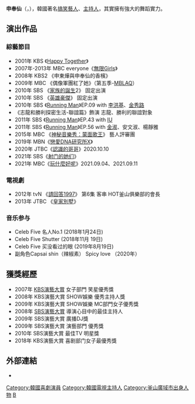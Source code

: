 {{blpunsourced|time=2016-10-09T21:11:33+00:00}}
{{藝人
|姓名 = 申奉仙
|類型 = 藝人
|圖片 = 190822 신봉선 02.png
|圖片尺寸 =
|圖片簡介 =
|本名 = 
|外文名 = 신봉선
|外文 = 
|羅馬拼音 = 
|英文名 =
|暱稱 = 
|其他藝名 =
|國籍 = {{KOR}}
|民族 =
|籍貫 =
|出生日期 = {{Birth date and age|1980|10|6}}
|出生地點 = {{KOR}}[[釜山廣域市|釜山廣域市]][[西區_(釜山)|西區]]{{link-ko|峨嵋洞|아미동}}
|逝世日期 =
|逝世地點 =
|職業 = [[搞笑藝人|搞笑藝人]]
|語言 = [[韓語|韓語]]
|教育程度 = 釜山慶尚大學 放送演藝科
|宗教信仰 =
|配偶 = 
|兒女 =
|音樂類型 =
|演奏樂器 =
|出道地點 =
|出道日期 = 2005年
|出道作品 = 
|代表作 =
|活躍年代 = 
|唱片公司 =
|經紀公司 = Media Lab SISO
|網站 =
|相關團體 =[[Celeb_Five|Celeb Five]]
|獎項 =
|IMDb =
}}

'''申奉仙'''（{{lang-ko|'''신봉선'''}}，{{bd|1980年|10月6日}}），韓國著名[[搞笑藝人|搞笑藝人]]、[[主持人|主持人]]，其實擁有強大的舞蹈實力。

== 演出作品 ==
=== 綜藝節目 ===
*2001年 KBS 《[[歡樂在一起|Happy Together]]》
*2007年-2013年 MBC everyone《[[無限Girls|無限Girls]]》
*2008年 KBS2 《申東燁與申奉仙的香檳》
*2009年 MBC 《偶像軍團紅了她》（第五季-[[MBLAQ|MBLAQ]]）
*2010年 SBS 《[[家族的誕生|家族的誕生]]2》 固定出演
*2010年 SBS 《[[英雄豪傑|英雄豪傑]]》 固定出演
*2010年 SBS 《[[Running_Man|Running Man]]》EP.09 with [[李洪基|李洪基]]、[[金秀路|金秀路]]
*《志龍和勝利探密生活-聯誼篇》飾演 志龍、勝利的聯誼對象
*2011年 SBS 《[[Running_Man|Running Man]]》EP.43 with [[IU_(歌手)|IU]]
*2011年 SBS 《[[Running_Man|Running Man]]》EP.56 with [[金淑|金淑]]、安文淑、楊靜雅
*2015年 MBC 《[[神秘音樂秀：蒙面歌王|神秘音樂秀：蒙面歌王]]》 藝人評審團
*2019年 MBN《[[戀愛DNA研究所X|戀愛DNA研究所X]]》
*2020年 JTBC《[[認識的哥哥|認識的哥哥]]》2020.10.10
*2021年 SBS《[[射门的她们|射门的她们]]》
*2021年 MBC《[[玩什麼好呢|玩什麼好呢]]》2021.09.04、2021.09.11

=== 電視劇 ===
*2012年 tvN 《[[請回答1997|請回答1997]]》 第6集 客串 HOT釜山俱樂部的會長
*2013年 JTBC 《[[皇家別墅|皇家別墅]]》

=== 音乐参与 ===
*Celeb Five 名人No.1 (2018年1月24日)
*Celeb Five Shutter (2018年11月 19日)
*Celeb Five 买没看过的眼 (2019年8月19日)
*副角色Capsai shin（辣椒素） Spicy love （2020年）

== 獲獎經歷 ==
*2007年 [[KBS演藝大賞|KBS演藝大賞]] 女子部門 笑星優秀獎　
*2008年 KBS演藝大賞 SHOW娛樂 優秀主持人獎
*2009年 KBS演藝大賞 SHOW娛樂 MC部門女子優秀獎
*2008年 [[SBS演藝大賞|SBS演藝大賞]] 導演心目中的最佳主持人
*2009年 SBS演藝大賞 廣播DJ獎
*2009年 SBS演藝大賞 演藝部門 優秀獎
*2010年 SBS演藝大賞 最佳TV 明星獎
*2018年 KBS演藝大賞 喜剧部门女子最優秀獎

==外部連結==
*{{instagram|bbongsunny}}{{ko icon}}

{{無限女孩}}
{{百想藝術大獎電視部門女子綜藝獎}}
{{DEFAULTSORT: Shin Bong-sun}}

[[Category:韓國喜劇演員|Category:韓國喜劇演員]]
[[Category:韓國電視主持人|Category:韓國電視主持人]]
[[Category:釜山廣域市出身人物|Category:釜山廣域市出身人物]]
[[Category:申姓|B]]